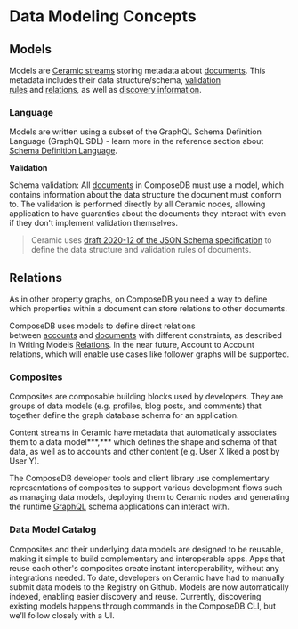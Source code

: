 
# Data Modeling Concepts
## Models

Models are [Ceramic streams](https://developers.ceramic.network/learn/advanced/overview/#streams) storing metadata about [documents](https://composedb.js.org/docs/0.3.x/guides/concepts-overview#documents). This metadata includes their data structure/schema, [validation rules](https://composedb.js.org/docs/0.3.x/guides/concepts-overview#validation) and [relations](https://composedb.js.org/docs/0.3.x/guides/concepts-overview#relations), as well as [discovery information](https://composedb.js.org/docs/0.3.x/guides/using-composites/discovery).
<!-- replace with relative links -->

### Language

Models are written using a subset of the GraphQL Schema Definition Language (GraphQL SDL) - learn more in the reference section about [Schema Definition Language](https://www.notion.so/Schema-Definition-Language-b4543246ccb14f558da7d47aa81630a8).

**Validation**

Schema validation: All [documents](https://composedb.js.org/docs/0.3.x/guides/concepts-overview#documents) in ComposeDB must use a model, which contains information about the data structure the document must conform to. The validation is performed directly by all Ceramic nodes, allowing application to have guaranties about the documents they interact with even if they don't implement validation themselves.
<!-- replace with relative links -->

> Ceramic uses [draft 2020-12 of the JSON Schema specification](https://json-schema.org/specification-links.html#2020-12) to define the data structure and validation rules of documents.

## Relations

As in other property graphs, on ComposeDB you need a way to define which properties within a document can store relations to other documents.

ComposeDB uses models to define direct relations between [accounts](https://composedb.js.org/docs/0.3.x/guides/concepts-overview#accounts) and [documents](https://composedb.js.org/docs/0.3.x/guides/concepts-overview#documents) with different constraints, as described in Writing Models [Relations](https://www.notion.so/Relations-60f78e9672d04ef29a1002a38d7706b7). In the near future, Account to Account relations, which will enable use cases like follower graphs will be supported.[](https://composedb.js.org/docs/0.3.x/guides/concepts-overview#relations)
<!-- replace with relative links -->

### Composites

Composites are composable building blocks used by developers. They are groups of data models (e.g. profiles, blog posts, and comments) that together define the graph database schema for an application. 

Content streams in Ceramic have metadata that automatically associates them to a data model***,*** which defines the shape and schema of that data, as well as to accounts and other content (e.g. User X liked a post by User Y). 

The ComposeDB developer tools and client library use complementary representations of composites to support various development flows such as managing data models, deploying them to Ceramic nodes and generating the runtime [GraphQL](https://graphql.org/) schema applications can interact with.

### Data Model Catalog

Composites and their underlying data models are designed to be reusable, making it simple to build complementary and interoperable apps. Apps that reuse each other's composites create instant interoperability, without any integrations needed. To date, developers on Ceramic have had to manually submit data models to the Registry on Github. Models are now automatically indexed, enabling easier discovery and reuse. Currently, discovering existing models happens through commands in the ComposeDB CLI, but we’ll follow closely with a UI.